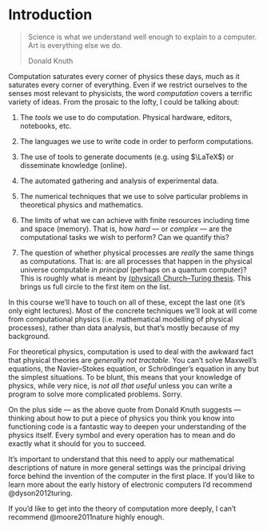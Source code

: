 # Introduction

> Science is what we understand well enough to explain to a computer. Art is everything else we do.
>
> Donald Knuth

Computation saturates every corner of physics these days, much as it saturates every corner of everything. Even if we restrict ourselves to the senses most relevant to physicists, the word _computation_ covers a terrific variety of ideas. From the prosaic to the lofty, I could be talking about:

1. The _tools_ we use to do computation. Physical hardware, editors, notebooks, etc.

2. The languages we use to write code in order to perform computations.  

3. The use of tools to generate documents (e.g. using $\LaTeX$) or disseminate knowledge (online).

3. The automated gathering and analysis of experimental data. 

4. The numerical techniques that we use to solve particular problems in theoretical physics and mathematics.

5. The limits of what we can achieve with finite resources including time and space (memory). That is, how _hard_ — or _complex_ — are the computational tasks we wish to perform? Can we quantify this?

6. The question of whether physical processes are _really_ the same things as computations. That is: are all processes that happen in the physical universe computable _in principal_ (perhaps on a quantum computer)? This is roughly what is meant by [(physical) Church–Turing thesis](https://en.wikipedia.org/wiki/Church%E2%80%93Turing_thesis#Variations). This brings us full circle to the first item on the list.

In this course we'll have to touch on all of these, except the last one (it's only eight lectures). Most of the concrete techniques we'll look at will come from computational physics (i.e. mathematical modelling of physical processes), rather than data analysis, but that's mostly because of my background.

For theoretical physics, computation is used to deal with the awkward fact that physical theories are _generally not tractable_. You can't solve Maxwell's equations, the Navier–Stokes equation, or Schrödinger's equation in any but the simplest situations. To be blunt, this means that your knowledge of physics, while very nice, is _not all that useful_ unless you can write a program to solve more complicated problems. Sorry.

On the plus side — as the above quote from Donald Knuth suggests — thinking about how to put a piece of physics you think you know into functioning code is a fantastic way to deepen your understanding of the physics itself. Every symbol and every operation has to mean and do exactly what it should for you to succeed. 

It's important to understand that this need to apply our mathematical descriptions of nature in more general settings was the principal driving force behind the invention of the computer in the first place. If you'd like to learn more about the early history of electronic computers I'd recommend @dyson2012turing.

If you'd like to get into the theory of computation more deeply, I can't recommend @moore2011nature highly enough.


